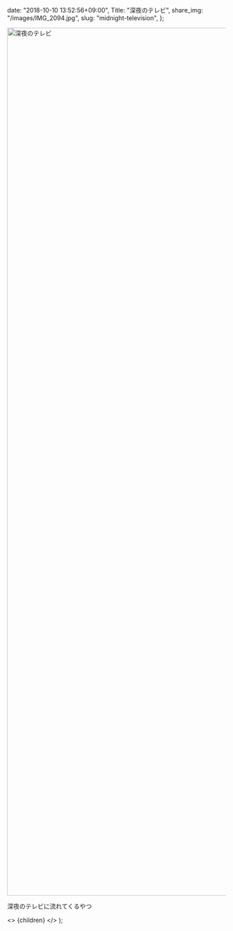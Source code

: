 
  date: "2018-10-10 13:52:56+09:00",
  Title: "深夜のテレビ",
  share_img: "/images/IMG_2094.jpg",
  slug: "midnight-television",
};

<img src="/images/IMG_2094.jpg" alt="深夜のテレビ" width="2000" height="2000" />

<span className="caption">深夜のテレビに流れてくるやつ</span>

  <>
    <Head>
      <title>{meta.Title} | 異郷好実</title>
    </Head>
    <PostLayout meta={meta}>{children}</PostLayout>
  </>
);
